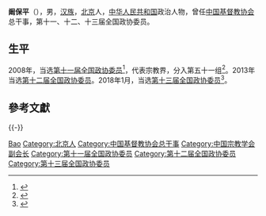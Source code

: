 '''阚保平'''（{{bd|1957年|10月|}}），男，[[汉族|汉族]]，[[北京|北京]]人，[[中华人民共和国|中华人民共和国]]政治人物，曾任[[中国基督教协会|中国基督教协会]]总干事，第十一、十二、十三届全国政协委员。

== 生平 ==
2008年，当选[[第十一届全国政协委员|第十一届全国政协委员]]<ref>{{cite news |title=第十一届全国政协委员名单 |url=http://www.indaa.com.cn/zt/2009qglh/zxzs/200903/t20090303_127573.html |accessdate=2013-04-09 |newspaper=新华社北京1月25日电 中国人民政治协商会议第十一届全国委员会委员名单(共2237人，2008年1月25日政协第十届全国委员会常务委员会第二十次会议通过) |date=2008年1月25日 |deadurl=yes |archiveurl=https://web.archive.org/web/20130928014403/http://www.indaa.com.cn/zt/2009qglh/zxzs/200903/t20090303_127573.html |archivedate=2013年9月28日 }}</ref>，代表宗教界，分入第五十一组<ref>{{cite news |title = 全国政协信息-阚保平 |url = http://www.cppcc.gov.cn/CMS/wylibary/showJcwyxtInfoWylibary.action?tabJcwyxt.guid=11W0018610&wytype=wjwy |accessdate = 2013-04-11 |newspaper = 全国政协委员会 |archive-date = 2015-06-03 |archive-url = https://web.archive.org/web/20150603133409/http://www.cppcc.gov.cn/CMS/wylibary/showJcwyxtInfoWylibary.action?tabJcwyxt.guid=11W0018610&wytype=wjwy |dead-url = no }}</ref>。2013年当选[[第十二届全国政协委员|第十二届全国政协委员]]。2018年1月，当选[[中国人民政治协商会议第十三届全国委员会委员名单|第十三届全国政协委员]]<ref>{{Cite web|url=http://sports.163.com/18/0126/06/D92BRKK400051C89.html|title=中国人民政治协商会议第十三届全国委员会委员名单|accessdate=2018-01-26|last=|work=网易|archive-url=https://web.archive.org/web/20180127143232/http://sports.163.com/18/0126/06/D92BRKK400051C89.html|archive-date=2018-01-27|dead-url=yes}}</ref>。

== 參考文獻 ==
{{Reflist}}

{{-}}
{{s-start}}
{{s-rel}}
{{s-before|[[苏德慈|苏德慈]]}}
{{s-title|[[中国基督教协会|中国基督教协会]]第六至七届总干事|?年－?年}}
{{s-inc}}
{{s-end}}

{{中国政治人物小作品}}
{{Navboxes
| title  = 阚保平在[[中国宗教学会|中国宗教学会]]的职务
| list1  =
{{中国宗教学会第六届理事会}}
}}

{{Authority control}}
{{DEFAULTSORT:Kan阚}}
[[Category:阚姓|Bao]]
[[Category:北京人|Category:北京人]]
[[Category:中国基督教协会总干事|Category:中国基督教协会总干事]]
[[Category:中国宗教学会副会长|Category:中国宗教学会副会长]]
[[Category:第十一届全国政协委员|Category:第十一届全国政协委员]]
[[Category:第十二届全国政协委员|Category:第十二届全国政协委员]]
[[Category:第十三届全国政协委员|Category:第十三届全国政协委员]]